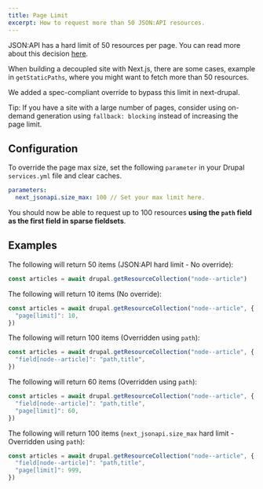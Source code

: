 ```yaml
---
title: Page Limit
excerpt: How to request more than 50 JSON:API resources.
---
```


JSON:API has a hard limit of 50 resources per page. You can read more about this decision [here](https://www.drupal.org/docs/core-modules-and-themes/core-modules/jsonapi-module/pagination#s--cant-i-set-a-page-limit-higher-than-50).

When building a decoupled site with Next.js, there are some cases, example in `getStaticPaths`, where you might want to fetch more than 50 resources.

We added a spec-compliant override to bypass this limit in next-drupal.

<Callout icon="⚠️">

Tip: If you have a site with a large number of pages, consider using on-demand generation using `fallback: blocking` instead of increasing the page limit.

</Callout>

## Configuration

To override the page max size, set the following `parameter` in your Drupal `services.yml` file and clear caches.

```yaml
parameters:
  next_jsonapi.size_max: 100 // Set your max limit here.
```

You should now be able to request up to 100 resources **using the `path` field as the first field in sparse fieldsets**.

## Examples

The following will return 50 items (JSON:API hard limit - No override):

```ts
const articles = await drupal.getResourceCollection("node--article")
```

The following will return 10 items (No override):

```ts
const articles = await drupal.getResourceCollection("node--article", {
  "page[limit]": 10,
})
```

The following will return 100 items (Overridden using `path`):

```ts
const articles = await drupal.getResourceCollection("node--article", {
  "field[node--article]": "path,title",
})
```

The following will return 60 items (Overridden using `path`):

```ts
const articles = await drupal.getResourceCollection("node--article", {
  "field[node--article]": "path,title",
  "page[limit]": 60,
})
```

The following will return 100 items (`next_jsonapi.size_max` hard limit - Overridden using `path`):

```ts
const articles = await drupal.getResourceCollection("node--article", {
  "field[node--article]": "path,title",
  "page[limit]": 999,
})
```
